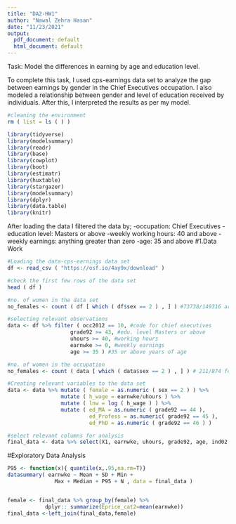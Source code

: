 ```yaml
---
title: "DA2-HW1"
author: "Nawal Zehra Hasan"
date: "11/23/2021"
output:
  pdf_document: default
  html_document: default
---
```

Task: Model the differences in earning by age and education level.

To complete this task, I used cps-earnings data set to analyze the gap between earnings by gender in the Chief Executives occupation. I also modeled a relationship between gender and level of education received by individuals.
After this, I interpreted the results as per my model.

```r
#cleaning the environment
rm ( list = ls ( ) )
```

```r
library(tidyverse)
library(modelsummary)
library(readr)
library(base)
library(cowplot)
library(boot)
library(estimatr)
library(huxtable)
library(stargazer)
library(modelsummary)
library(dplyr)
library(data.table)
library(knitr)
```

After loading the data I filtered the data by;
-occupation: Chief Executives
-education level: Masters or above
-weekly working hours: 40 and above
-weekly earnings: anything greater than zero
-age: 35 and above
#1.Data Work
```r
#Loading the data-cps-earnings data set
df <- read_csv ( "https://osf.io/4ay9x/download" )

#check the first few rows of the data set
head ( df )

#no. of women in the data set
no_females <- count ( df [ which ( df$sex == 2 ) , ] ) #73738/149316 are women approx 49%

#selecting relevant observations
data <- df %>% filter ( occ2012 == 10, #code for chief executives
                    grade92 >= 43, #edu. level Masters or above
                    uhours >= 40, #working hours
                    earnwke >= 0, #weekly earnings
                    age >= 35 ) #35 or above years of age

#no. of women in the occupation                                
no_females <- count ( data [ which ( data$sex == 2 ) , ] ) # 211/874 females approx 24%

#Creating relevant variables to the data set
data <- data %>% mutate ( female = as.numeric ( sex == 2 ) ) %>%
                 mutate ( h_wage = earnwke/uhours ) %>%
                 mutate ( lnw = log ( h_wage ) ) %>%
                 mutate ( ed_MA = as.numeric ( grade92 == 44 ),
                          ed_Profess = as.numeric( grade92 == 45 ),
                          ed_PhD = as.numeric ( grade92 == 46 ) )

#select relevant columns for analysis
final_data <- data %>% select(X1, earnwke, uhours, grade92, age, ind02, occ2012, female, h_wage, lnw, ed_MA, ed_Profess, ed_PhD)

```


#Exploratory Data Analysis
```r
P95 <- function(x){ quantile(x,.95,na.rm=T)}
datasummary( earnwke ~ Mean + SD + Min + 
               Max + Median + P95 + N , data = final_data )


female <- final_data %>% group_by(female) %>% 
            dplyr:: summarize(Eprice_cat2=mean(earnwke))
final_data <-left_join(final_data,female)

```


```r

```


